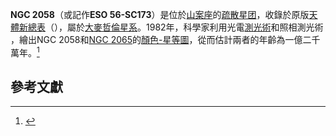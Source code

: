 {{NGCInfoBox|NGCID=NGC 2058|發現者=詹姆士·丹露帕|發現日期=1826年9月24日|其他編號=ESO 56-SC173|曆元=J2000.0|赤經=5時36分54.3秒
|赤緯=-70°9'44"|星座=山案座|星體=星系|星等=11.9|表面亮度=|藍等=}}

'''NGC 2058'''（或記作'''ESO 56-SC173'''）是位於[[山案座|山案座]]的[[疏散星团|疏散星团]]，收錄於原版[[NGC天體表|天體新總表]]（{{lang|en|NGC}}），屬於[[大麥哲倫星系|大麥哲倫星系]]。1982年，科學家利用光電[[光度測定_(天文學)|測光術]]和照相測光術<!--https://terms.naer.edu.tw/ -->，繪出NGC 2058和[[NGC_2065|NGC 2065]]的[[星系顏色-星等圖|顏色-星等圖]]，從而估計兩者的年齡為一億二千萬年。<ref>{{cite journal|first = P. J.|last = Flower|url = https://ui.adsabs.harvard.edu/abs/1982PASP...94..894F/abstract|title = Color-magnitude diagrams and ages of two young Magellanic Cloud clusters|doi = 10.1086/131081|journal = Publications of the Astronomical Society of the Pacific|date = 1982-12|volume = 94|issue = 562|pages = 894–900|access-date = 2022-03-06|archive-date = 2021-04-26|archive-url = https://web.archive.org/web/20210426122752/https://ui.adsabs.harvard.edu/abs/1982PASP...94..894F/abstract}}</ref>

== 參考文獻 ==
{{reflist}}

{{NGCReference|2058}}